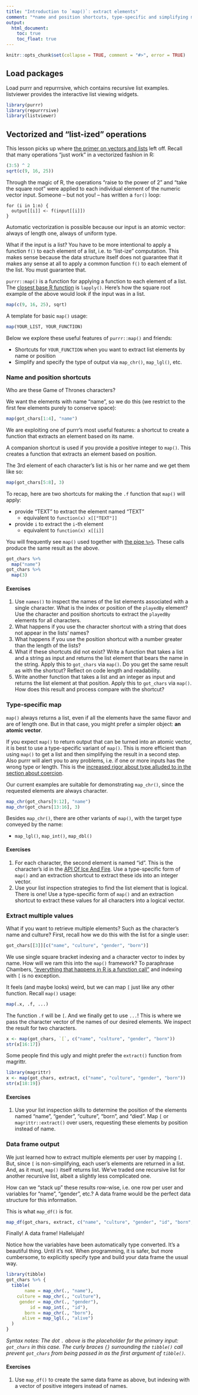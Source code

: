```yaml
---
title: "Introduction to `map()`: extract elements"
comment: "*name and position shortcuts, type-specific and simplifying map*"
output:
  html_document:
    toc: true
    toc_float: true
---
```


```r
knitr::opts_chunk$set(collapse = TRUE, comment = "#>", error = TRUE)
```

## Load packages

Load purrr and repurrrsive, which contains recursive list examples. listviewer provides the interactive list viewing widgets.

```r
library(purrr)
library(repurrrsive)
library(listviewer)
```

## Vectorized and "list-ized" operations

This lesson picks up where [the primer on vectors and lists](https://jennybc.github.io/purrr-tutorial/bk00_vectors-and-lists.html#vectorized_operations) left off. Recall that many operations "just work" in a vectorized fashion in R:

```r
(3:5) ^ 2
sqrt(c(9, 16, 25))
```

Through the magic of R, the operations "raise to the power of 2" and "take the square root" were applied to each individual element of the numeric vector input. Someone -- but not you! -- has written a `for()` loop:

```
for (i in 1:n) {
  output[[i]] <- f(input[[i]])
}
```

Automatic vectorization is possible because our input is an atomic vector: always of length one, always of uniform type.

What if the input is a list? You have to be more intentional to apply a function `f()` to each element of a list, i.e. to "list-ize" computation. This makes sense because the data structure itself does not guarantee that it makes any sense at all to apply a common function `f()` to each element of the list. You must guarantee that.

`purrr::map()` is a function for applying a function to each element of a list. The [closest base R function](bk01_base-functions.html) is `lapply()`. Here's how the square root example of the above would look if the input was in a list.

```r
map(c(9, 16, 25), sqrt)
```

A template for basic `map()` usage:

```r
map(YOUR_LIST, YOUR_FUNCTION)
```

Below we explore these useful features of `purrr::map()` and friends:

  * Shortcuts for `YOUR_FUNCTION` when you want to extract list elements by name or position
  * Simplify and specify the type of output via `map_chr()`, `map_lgl()`, etc.

### Name and position shortcuts

Who are these Game of Thrones characters?

We want the elements with name "name", so we do this (we restrict to the first few elements purely to conserve space):

```r
map(got_chars[1:4], "name")
```

We are exploiting one of purrr's most useful features: a shortcut to create a function that extracts an element based on its name.

A companion shortcut is used if you provide a positive integer to `map()`. This creates a function that extracts an element based on position.

The 3rd element of each character's list is his or her name and we get them like so:

```r
map(got_chars[5:8], 3)
```

To recap, here are two shortcuts for making the `.f` function that `map()` will apply:

  * provide "TEXT" to extract the element named "TEXT"
    - equivalent to `function(x) x[["TEXT"]]`
  * provide `i` to extract the `i`-th element
    - equivalent to `function(x) x[[i]]`

You will frequently see `map()` used together with [the pipe `%>%`](http://r4ds.had.co.nz/pipes.html). These calls produce the same result as the above.

```r
got_chars %>% 
  map("name")
got_chars %>% 
  map(3)
```

#### Exercises

1. Use `names()` to inspect the names of the list elements associated with a single character. What is the index or position of the `playedBy` element? Use the character and position shortcuts to extract the `playedBy` elements for all characters.
1. What happens if you use the character shortcut with a string that does not appear in the lists' names?
1. What happens if you use the position shortcut with a number greater than the length of the lists?
1. What if these shortcuts did not exist? Write a function that takes a list and a string as input and returns the list element that bears the name in the string. Apply this to `got_chars` via `map()`. Do you get the same result as with the shortcut? Reflect on code length and readability.
1. Write another function that takes a list and an integer as input and returns the list element at that position. Apply this to `got_chars` via `map()`. How does this result and process compare with the shortcut?

### Type-specific map

`map()` always returns a list, even if all the elements have the same flavor and are of length one. But in that case, you might prefer a simpler object: **an atomic vector**.

If you expect `map()` to return output that can be turned into an atomic vector, it is best to use a type-specific variant of `map()`. This is more efficient than using `map()` to get a list and then simplifying the result in a second step. Also purrr will alert you to any problems, i.e. if one or more inputs has the wrong type or length. This is the [increased rigor about type alluded to in the section about coercion](bk00_vectors-and-lists.html#coercion).

Our current examples are suitable for demonstrating `map_chr()`, since the requested elements are always character.

```r
map_chr(got_chars[9:12], "name")
map_chr(got_chars[13:16], 3)
```

Besides `map_chr()`, there are other variants of `map()`, with the target type conveyed by the name:

  * `map_lgl()`, `map_int()`, `map_dbl()`
  
#### Exercises

1. For each character, the second element is named "id". This is the character's id in the [API Of Ice And Fire](https://anapioficeandfire.com). Use a type-specific form of `map()` and an extraction shortcut to extract these ids into an integer vector.
1. Use your list inspection strategies to find the list element that is logical. There is one! Use a type-specific form of `map()` and an extraction shortcut to extract these values for all characters into a logical vector.

### Extract multiple values

What if you want to retrieve multiple elements? Such as the character's name and culture? First, recall how we do this with the list for a single user:

```r
got_chars[[3]][c("name", "culture", "gender", "born")]
```

We use single square bracket indexing and a character vector to index by name. How will we ram this into the `map()` framework? To paraphrase Chambers, ["everything that happens in R is a function call"](http://adv-r.had.co.nz/Functions.html#all-calls) and indexing with `[` is no exception.

It feels (and maybe looks) weird, but we can map `[` just like any other function. Recall `map()` usage:

```r
map(.x, .f, ...)
```

The function `.f` will be `[`. And we finally get to use `...`! This is where we pass the character vector of the names of our desired elements. We inspect the result for two characters.

```r
x <- map(got_chars, `[`, c("name", "culture", "gender", "born"))
str(x[16:17])
```

Some people find this ugly and might prefer the `extract()` function from magrittr.

```r
library(magrittr)
x <- map(got_chars, extract, c("name", "culture", "gender", "born"))
str(x[18:19])
```

#### Exercises

1. Use your list inspection skills to determine the position of the elements named "name", "gender", "culture", "born", and "died". Map `[` or `magrittr::extract()` over users, requesting these elements by position instead of name.

### Data frame output

We just learned how to extract multiple elements per user by mapping `[`. But, since `[` is non-simplifying, each user's elements are returned in a list. And, as it must, `map()` itself returns list. We've traded one recursive list for another recursive list, albeit a slightly less complicated one.

How can we "stack up" these results row-wise, i.e. one row per user and variables for "name", "gender", etc.? A data frame would be the perfect data structure for this information.

This is what `map_df()` is for.

```r
map_df(got_chars, extract, c("name", "culture", "gender", "id", "born", "alive"))
```

Finally! A data frame! Hallelujah!

Notice how the variables have been automatically type converted. It's a beautiful thing. Until it's not. When programming, it is safer, but more cumbersome, to explicitly specify type and build your data frame the usual way.

```r
library(tibble)
got_chars %>% {
  tibble(
       name = map_chr(., "name"),
    culture = map_chr(., "culture"),
     gender = map_chr(., "gender"),       
         id = map_int(., "id"),
       born = map_chr(., "born"),
      alive = map_lgl(., "alive")
  )
}
```

*Syntax notes: The dot `.` above is the placeholder for the primary input: `got_chars` in this case. The curly braces `{}` surrounding the `tibble()` call prevent `got_chars` from being passed in as the first argument of `tibble()`.*

#### Exercises

1. Use `map_df()` to create the same data frame as above, but indexing with a vector of positive integers instead of names.
